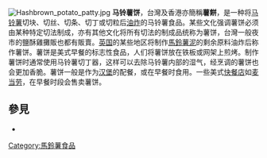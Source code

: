 {{Otheruses|other=以[[番薯|番薯]]製成的零食|番薯餅}}
{{Multiple issues|
{{Copy edit|time=2021-01-24T04:46:44+00:00}}
{{Unreferenced|time=2021-01-24T04:46:44+00:00}}
}}
[[Image:Hashbrown_potato_patty.jpg|thumb]]
'''马铃薯饼'''，台灣及香港亦簡稱'''薯餅'''，是一种将[[马铃薯|马铃薯]]切块、切丝、切条、切丁或切粒后[[油炸|油炸]]的马铃薯食品。某些文化强调薯饼必须由某种特定切法制成，亦有其他文化将所有切法的制成品统称为薯饼，台灣一般夜市的鹽酥雞攤販也都有販賣。[[英国|英国]]的某些地区将制作[[馬鈴薯泥|馬鈴薯泥]]的剩余原料油炸后称作薯饼。薯饼是美式早餐的标志性食品，人们将薯饼放在铁板或网架上煎烤。制作薯饼时通常使用马铃薯切丁器，这样可以去除马铃薯内部的湿气，经烹调的薯饼也会更加香脆。薯饼一般是作为[[漢堡_(食物)|汉堡]]的配餐，或在早餐时食用。一些美式[[快餐店|快餐店]]如[[麦当劳|麦当劳]]，在早餐时段会售卖薯饼。

== 參見 ==
*{{link-en|马铃薯小菜列表|List of potato dishes}}

{{food-stub}}

{{Authority control}}
[[Category:馬鈴薯食品|Category:馬鈴薯食品]]